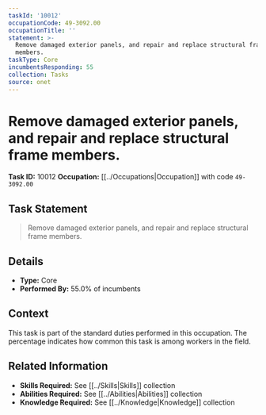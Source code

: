 ```yaml
---
taskId: '10012'
occupationCode: 49-3092.00
occupationTitle: ''
statement: >-
  Remove damaged exterior panels, and repair and replace structural frame
  members.
taskType: Core
incumbentsResponding: 55
collection: Tasks
source: onet
---
```

# Remove damaged exterior panels, and repair and replace structural frame members.

**Task ID:** 10012
**Occupation:** [[../Occupations|Occupation]] with code `49-3092.00`

## Task Statement

> Remove damaged exterior panels, and repair and replace structural frame members.

## Details

- **Type:** Core
- **Performed By:** 55.0% of incumbents

## Context

This task is part of the standard duties performed in this occupation. The percentage indicates how common this task is among workers in the field.

## Related Information

- **Skills Required:** See [[../Skills|Skills]] collection
- **Abilities Required:** See [[../Abilities|Abilities]] collection
- **Knowledge Required:** See [[../Knowledge|Knowledge]] collection
